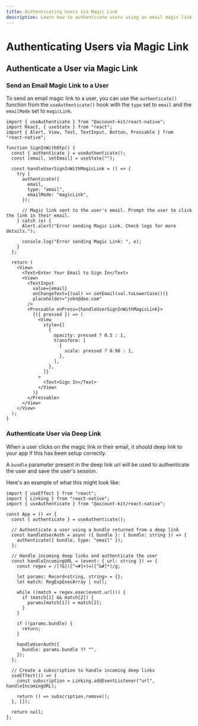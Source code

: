 ```yaml
---
title: Authenticating Users via Magic Link
description: Learn how to authenticate users using an email magic link using the React Native Signer
---
```



# Authenticating Users via Magic Link

<Snippet />

## Authenticate a User via Magic Link

### Send an Email Magic Link to a User

To send an email magic link to a user, you can use the `authenticate()` function from the `useAuthenticate()` hook with the `type` set to `email` and the `emailMode` set to `magicLink`.

```tsx twoslash [sign-in-with-magic-link.tsx]
import { useAuthenticate } from "@account-kit/react-native";
import React, { useState } from "react";
import { Alert, View, Text, TextInput, Button, Pressable } from "react-native";

function SignInWithOtp() {
  const { authenticate } = useAuthenticate();
  const [email, setEmail] = useState("");

  const handleUserSignInWithMagicLink = () => {
    try {
      authenticate({
        email,
        type: "email",
        emailMode: "magicLink",
      });

      // Magic link sent to the user's email. Prompt the user to click the link in their email.
    } catch (e) {
      Alert.alert("Error sending Magic Link. Check logs for more details.");

      console.log("Error sending Magic Link: ", e);
    }
  };

  return (
    <View>
      <Text>Enter Your Email to Sign In</Text>
      <View>
        <TextInput
          value={email}
          onChangeText={(val) => setEmail(val.toLowerCase())}
          placeholder="john@doe.com"
        />
        <Pressable onPress={handleUserSignInWithMagicLink}>
          {({ pressed }) => (
            <View
              style={[
                {
                  opacity: pressed ? 0.5 : 1,
                  transform: [
                    {
                      scale: pressed ? 0.98 : 1,
                    },
                  ],
                },
              ]}
            >
              <Text>Sign In</Text>
            </View>
          )}
        </Pressable>
      </View>
    </View>
  );
}
```

### Authenticate User via Deep Link

When a user clicks on the magic link in their email, it should deep link to your app if this has been setup correctly.

A `bundle` parameter present in the deep link url will be used to authenticate the user and save the user's session.

Here's an example of what this might look like:

```tsx [example.tsx] twoslash
import { useEffect } from "react";
import { Linking } from "react-native";
import { useAuthenticate } from "@account-kit/react-native";

const App = () => {
  const { authenticate } = useAuthenticate();

  // Authenticate a user using a bundle returned from a deep link
  const handleUserAuth = async ({ bundle }: { bundle: string }) => {
    authenticate({ bundle, type: "email" });
  };

  // Handle incoming deep links and authenticate the user
  const handleIncomingURL = (event: { url: string }) => {
    const regex = /[?&]([^=#]+)=([^&#]*)/g;

    let params: Record<string, string> = {};
    let match: RegExpExecArray | null;

    while ((match = regex.exec(event.url))) {
      if (match[1] && match[2]) {
        params[match[1]] = match[2];
      }
    }

    if (!params.bundle) {
      return;
    }

    handleUserAuth({
      bundle: params.bundle ?? "",
    });
  };

  // Create a subscription to handle incoming deep links
  useEffect(() => {
    const subscription = Linking.addEventListener("url", handleIncomingURL);

    return () => subscription.remove();
  }, []);

  return null;
};
```
